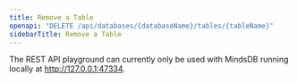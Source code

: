 ```yaml
---
title: Remove a Table
openapi: "DELETE /api/databases/{databaseName}/tables/{tableName}"
sidebarTitle: Remove a Table
---
```


<Note>

The REST API playground can currently only be used with MindsDB running locally at http://127.0.0.1:47334. 

</Note>
